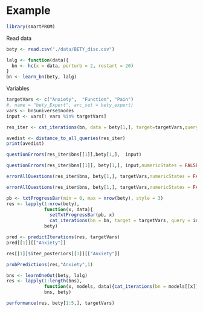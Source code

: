 # Example

```r
library(smartPROM)
```

Read data

```r
bety <- read.csv("./data/BETY_disc.csv")

lalg <- function(data){
  bn <- hc(x = data, perturb = 2, restart = 20)
}
bn <- learn_bn(bety, lalg)
```

Variables

```r
targetVars <- c("Anxiety",  "Function", "Pain")
#, name = "bety_Expert", arc_set = bety_expert)
vars <- bn$universe$nodes
input <- vars[! vars %in% targetVars]
```

```r
res_iter <- cat_iterations(bn, data = bety[1,], target=targetVars,query = input,num_iter = length(input),store_bns = TRUE)
```

```r
avedist <- distance_to_all_queries(res_iter)
print(avedist)
```

```r
questionErrors(res_iter$bns[[1]],bety[1,],  input)
```
```r
questionErrors(res_iter$bns[[1]], bety[1,], input,numericStates = FALSE)
```

```r
errorAllQuestions(res_iter$bns, bety[1,], targetVars,numericStates = FALSE)
```


```r
errorAllQuestions(res_iter$bns, bety[1,], targetVars,numericStates = FALSE)
```
```r
pb <- txtProgressBar(min = 0, max = nrow(bety), style = 3)
res <- lapply(1:nrow(bety), 
              function(x, data){
                setTxtProgressBar(pb, x)
                cat_iterations(bn = bn, target = targetVars, query = input, data = data[x,], num_iter=length(input),store_bns = TRUE)},
              bety)
```



```r
pred <- predictIterations(res, targetVars)
pred[[1]][["Anxiety"]]
```


```r
res[[1]]$iter_posteriors[[1]][["Anxiety"]]
```


```r
probPredictions(res,"Anxiety",1)
```


```r
bns <- learnOneOut(bety, lalg)
res <- lapply(1:length(bns), 
              function(x, models, data){cat_iterations(bn = models[[x]]$bn, target = targetVars, query = input, data = data[x,], num_iter=length(input),store_bns = TRUE)},
              bns, bety)
```


```r
performance(res, bety[1:5,], targetVars)

```

